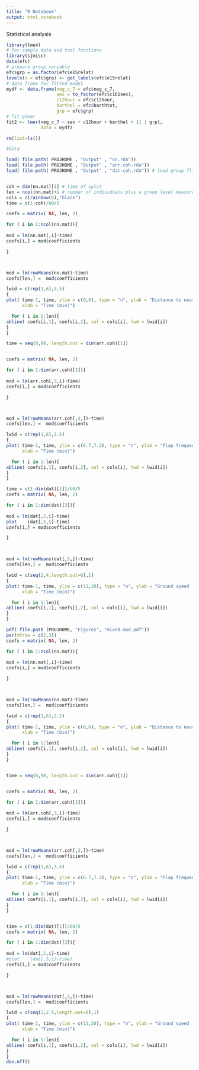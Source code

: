 ```yaml
---
title: "R Notebook"
output: html_notebook
---
```


Statistical analysis 


```R

library(lme4)
# for sample data and tool functions
library(sjmisc)
data(efc)
# prepare group variable
efc$grp = as.factor(efc$e15relat)
levels(x = efc$grp) <- get_labels(efc$e15relat)
# data frame for fitted model
mydf <- data.frame(neg_c_7 = efc$neg_c_7,
                   sex = to_factor(efc$c161sex),
                   c12hour = efc$c12hour,
                   barthel = efc$barthtot,
                   grp = efc$grp)
# fit glmer
fit2 <- lmer(neg_c_7 ~ sex + c12hour + barthel + (1 | grp),
             data = mydf)


```

```R

rm(list=ls())

#data

load( file.path( PROJHOME , "Output" , "nn.rda"))
load( file.path( PROJHOME , "Output" , "arr.coh.rda"))
load( file.path( PROJHOME , "Output" , "dat-coh.rda")) # load group flight


coh = dim(nn.mat)[1] # time of split
len = ncol(nn.mat)+1 # number of individuals plus a group level measure. 
cols = c(rainbow(6),"black")
time = c(1:coh)/60/5

```

```R

coefs = matrix( NA, len, 2)

for ( i in 1:ncol(nn.mat)){
  
mod = lm(nn.mat[,i]~time)
coefs[i,] = mod$coefficients

}



mod = lm(rowMeans(nn.mat)~time)
coefs[len,] =  mod$coefficients

lwid = c(rep(1,6),3.5)
{
plot( time-1, time, ylim = c(0,6), type = "n", ylab = "Distance to nearest neighbour (m)",
      xlab = "Time (min)")

  for ( i in 1:len){
abline( coefs[i,1], coefs[i,2], col = cols[i], lwd = lwid[i])
}
}
```


```R

time = seq(0,98, length.out = dim(arr.coh)[1])


coefs = matrix( NA, len, 2)

for ( i in 1:dim(arr.coh)[3]){
  
mod = lm(arr.coh[,3,i]~time)
coefs[i,] = mod$coefficients

}



mod = lm(rowMeans(arr.coh[,3,])~time)
coefs[len,] =  mod$coefficients

lwid = c(rep(1,6),3.5)
{
plot( time-1, time, ylim = c(6.7,7.2), type = "n", ylab = "Flap frequency (Hz)",
      xlab = "Time (min)")

  for ( i in 1:len){
abline( coefs[i,1], coefs[i,2], col = cols[i], lwd = lwid[i])
}
}

```

```R

time = c(1:dim(dat)[1])/60/5
coefs = matrix( NA, len, 2)

for ( i in 1:dim(dat)[3]){
  
mod = lm(dat[,5,i]~time)
plot    (dat[,5,i]~time)
coefs[i,] = mod$coefficients

}



mod = lm(rowMeans(dat[,5,])~time)
coefs[len,] =  mod$coefficients

lwid = c(seq(2,4,length.out=6),1)
{
plot( time-1, time, ylim = c(11,20), type = "n", ylab = "Ground speed (m/s)",
      xlab = "Time (min)")

  for ( i in 1:len){
abline( coefs[i,1], coefs[i,2], col = cols[i], lwd = lwid[i])
}
}

```


```R

pdf( file.path (PROJHOME, "Figures", "mixed.mod.pdf"))
par(mfrow = c(2,3))
coefs = matrix( NA, len, 2)

for ( i in 1:ncol(nn.mat)){
  
mod = lm(nn.mat[,i]~time)
coefs[i,] = mod$coefficients

}



mod = lm(rowMeans(nn.mat)~time)
coefs[len,] =  mod$coefficients

lwid = c(rep(1,6),3.5)
{
plot( time-1, time, ylim = c(0,6), type = "n", ylab = "Distance to nearest neighbour (m)",
      xlab = "Time (min)")

  for ( i in 1:len){
abline( coefs[i,1], coefs[i,2], col = cols[i], lwd = lwid[i])
}
}


time = seq(0,98, length.out = dim(arr.coh)[1])


coefs = matrix( NA, len, 2)

for ( i in 1:dim(arr.coh)[3]){
  
mod = lm(arr.coh[,3,i]~time)
coefs[i,] = mod$coefficients

}



mod = lm(rowMeans(arr.coh[,3,])~time)
coefs[len,] =  mod$coefficients

lwid = c(rep(1,6),3.5)
{
plot( time-1, time, ylim = c(6.7,7.2), type = "n", ylab = "Flap frequency (Hz)",
      xlab = "Time (min)")

  for ( i in 1:len){
abline( coefs[i,1], coefs[i,2], col = cols[i], lwd = lwid[i])
}
}


time = c(1:dim(dat)[1])/60/5
coefs = matrix( NA, len, 2)

for ( i in 1:dim(dat)[3]){
  
mod = lm(dat[,5,i]~time)
#plot    (dat[,5,i]~time)
coefs[i,] = mod$coefficients

}



mod = lm(rowMeans(dat[,5,])~time)
coefs[len,] =  mod$coefficients

lwid = c(seq(2,2.5,length.out=6),1)
{
plot( time-1, time, ylim = c(11,20), type = "n", ylab = "Ground speed (m/s)",
      xlab = "Time (min)")

  for ( i in 1:len){
abline( coefs[i,1], coefs[i,2], col = cols[i], lwd = lwid[i])
}
}
dev.off()
```